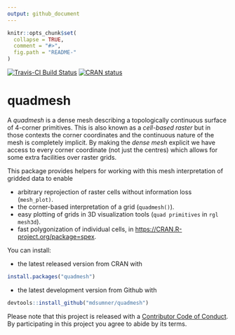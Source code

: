 ```yaml
---
output: github_document
---
```


<!-- README.md is generated from README.Rmd. Please edit that file -->

```r
knitr::opts_chunk$set(
  collapse = TRUE,
  comment = "#>",
  fig.path = "README-"
)
```

[![Travis-CI Build Status](https://travis-ci.org/hypertidy/quadmesh.svg?branch=master)](https://travis-ci.org/hypertidy/quadmesh)
[![CRAN status](https://www.r-pkg.org/badges/version/quadmesh)](https://cran.r-project.org/package=quadmesh)


# quadmesh


A *quadmesh* is a dense mesh describing a topologically continuous surface of 4-corner primitives. This is also known as a *cell-based raster* but in those contexts the corner coordinates and the continuous nature of the mesh is completely implicit. By making the *dense mesh* explicit we have access to every corner coordinate (not just the centres) which allows for some extra facilities over raster grids. 

This package provides helpers for working with this mesh interpretation of gridded data to enable

* arbitrary reprojection of raster cells without information loss (`mesh_plot)`.
* the corner-based interpretation of a grid (`quadmesh()`).
* easy plotting of grids in 3D visualization tools (`quad primitives` in `rgl mesh3d`).
* fast polygonization of individual cells, in [https://CRAN.R-project.org/package=spex](spex::polygonize). 

You can install:

* the latest released version from CRAN with

```r
install.packages("quadmesh")
````

* the latest development version from Github with

```r
devtools::install_github("mdsumner/quadmesh")
```



Please note that this project is released with a [Contributor Code of Conduct](CODE_OF_CONDUCT.md). By participating in this project you agree to abide by its terms.
